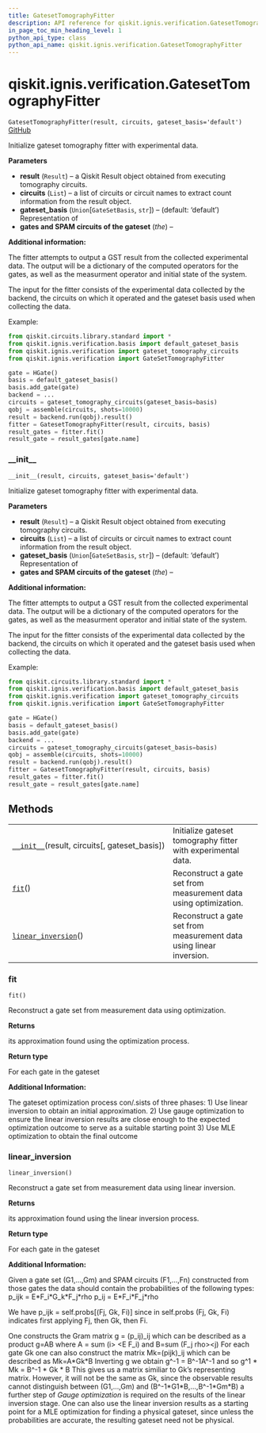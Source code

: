 ```yaml
---
title: GatesetTomographyFitter
description: API reference for qiskit.ignis.verification.GatesetTomographyFitter
in_page_toc_min_heading_level: 1
python_api_type: class
python_api_name: qiskit.ignis.verification.GatesetTomographyFitter
---
```


# qiskit.ignis.verification.GatesetTomographyFitter

<span id="qiskit.ignis.verification.GatesetTomographyFitter" />

`GatesetTomographyFitter(result, circuits, gateset_basis='default')` [GitHub](https://github.com/qiskit-community/qiskit-ignis/tree/stable/0.6/qiskit/ignis/verification/tomography/fitters/gateset_fitter.py "view source code")

Initialize gateset tomography fitter with experimental data.

**Parameters**

*   **result** (`Result`) – a Qiskit Result object obtained from executing tomography circuits.
*   **circuits** (`List`) – a list of circuits or circuit names to extract count information from the result object.
*   **gateset\_basis** (`Union`\[`GateSetBasis`, `str`]) – (default: ‘default’) Representation of
*   **gates and SPAM circuits of the gateset** (*the*) –

**Additional information:**

The fitter attempts to output a GST result from the collected experimental data. The output will be a dictionary of the computed operators for the gates, as well as the measurment operator and initial state of the system.

The input for the fitter consists of the experimental data collected by the backend, the circuits on which it operated and the gateset basis used when collecting the data.

Example:

```python
from qiskit.circuits.library.standard import *
from qiskit.ignis.verification.basis import default_gateset_basis
from qiskit.ignis.verification import gateset_tomography_circuits
from qiskit.ignis.verification import GateSetTomographyFitter

gate = HGate()
basis = default_gateset_basis()
basis.add_gate(gate)
backend = ...
circuits = gateset_tomography_circuits(gateset_basis=basis)
qobj = assemble(circuits, shots=10000)
result = backend.run(qobj).result()
fitter = GatesetTomographyFitter(result, circuits, basis)
result_gates = fitter.fit()
result_gate = result_gates[gate.name]
```

### \_\_init\_\_

<span id="qiskit.ignis.verification.GatesetTomographyFitter.__init__" />

`__init__(result, circuits, gateset_basis='default')`

Initialize gateset tomography fitter with experimental data.

**Parameters**

*   **result** (`Result`) – a Qiskit Result object obtained from executing tomography circuits.
*   **circuits** (`List`) – a list of circuits or circuit names to extract count information from the result object.
*   **gateset\_basis** (`Union`\[`GateSetBasis`, `str`]) – (default: ‘default’) Representation of
*   **gates and SPAM circuits of the gateset** (*the*) –

**Additional information:**

The fitter attempts to output a GST result from the collected experimental data. The output will be a dictionary of the computed operators for the gates, as well as the measurment operator and initial state of the system.

The input for the fitter consists of the experimental data collected by the backend, the circuits on which it operated and the gateset basis used when collecting the data.

Example:

```python
from qiskit.circuits.library.standard import *
from qiskit.ignis.verification.basis import default_gateset_basis
from qiskit.ignis.verification import gateset_tomography_circuits
from qiskit.ignis.verification import GateSetTomographyFitter

gate = HGate()
basis = default_gateset_basis()
basis.add_gate(gate)
backend = ...
circuits = gateset_tomography_circuits(gateset_basis=basis)
qobj = assemble(circuits, shots=10000)
result = backend.run(qobj).result()
fitter = GatesetTomographyFitter(result, circuits, basis)
result_gates = fitter.fit()
result_gate = result_gates[gate.name]
```

## Methods

|                                                                                                                                                                             |                                                                      |
| --------------------------------------------------------------------------------------------------------------------------------------------------------------------------- | -------------------------------------------------------------------- |
| [`__init__`](#qiskit.ignis.verification.GatesetTomographyFitter.__init__ "qiskit.ignis.verification.GatesetTomographyFitter.__init__")(result, circuits\[, gateset\_basis]) | Initialize gateset tomography fitter with experimental data.         |
| [`fit`](#qiskit.ignis.verification.GatesetTomographyFitter.fit "qiskit.ignis.verification.GatesetTomographyFitter.fit")()                                                   | Reconstruct a gate set from measurement data using optimization.     |
| [`linear_inversion`](#qiskit.ignis.verification.GatesetTomographyFitter.linear_inversion "qiskit.ignis.verification.GatesetTomographyFitter.linear_inversion")()            | Reconstruct a gate set from measurement data using linear inversion. |

### fit

<span id="qiskit.ignis.verification.GatesetTomographyFitter.fit" />

`fit()`

Reconstruct a gate set from measurement data using optimization.

**Returns**

its approximation found using the optimization process.

**Return type**

For each gate in the gateset

**Additional Information:**

The gateset optimization process con/.sists of three phases: 1) Use linear inversion to obtain an initial approximation. 2) Use gauge optimization to ensure the linear inversion results are close enough to the expected optimization outcome to serve as a suitable starting point 3) Use MLE optimization to obtain the final outcome

### linear\_inversion

<span id="qiskit.ignis.verification.GatesetTomographyFitter.linear_inversion" />

`linear_inversion()`

Reconstruct a gate set from measurement data using linear inversion.

**Returns**

its approximation found using the linear inversion process.

**Return type**

For each gate in the gateset

**Additional Information:**

Given a gate set (G1,…,Gm) and SPAM circuits (F1,…,Fn) constructed from those gates the data should contain the probabilities of the following types: p\_ijk = E\*F\_i\*G\_k\*F\_j\*rho p\_ij = E\*F\_i\*F\_j\*rho

We have p\_ijk = self.probs\[(Fj, Gk, Fi)] since in self.probs (Fj, Gk, Fi) indicates first applying Fj, then Gk, then Fi.

One constructs the Gram matrix g = (p\_ij)\_ij which can be described as a product g=AB where A = sum (i> \<E F\_i) and B=sum (F\_j rho>\<j) For each gate Gk one can also construct the matrix Mk=(pijk)\_ij which can be described as Mk=A\*Gk\*B Inverting g we obtain g^-1 = B^-1A^-1 and so g^1 \* Mk = B^-1 \* Gk \* B This gives us a matrix similiar to Gk’s representing matrix. However, it will not be the same as Gk, since the observable results cannot distinguish between (G1,…,Gm) and (B^-1\*G1\*B,…,B^-1\*Gm\*B) a further step of *Gauge optimization* is required on the results of the linear inversion stage. One can also use the linear inversion results as a starting point for a MLE optimization for finding a physical gateset, since unless the probabilities are accurate, the resulting gateset need not be physical.

